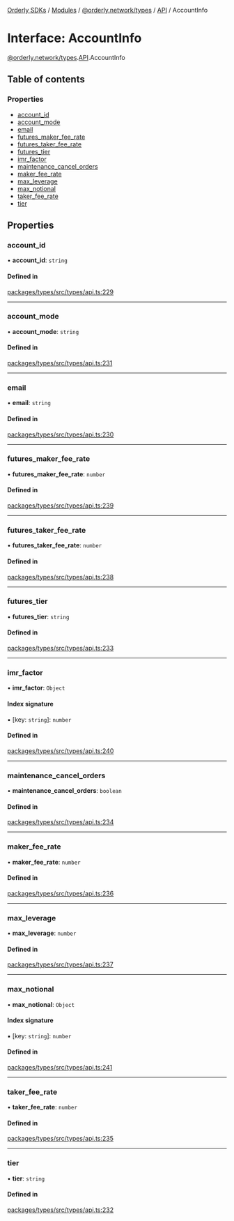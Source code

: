 [Orderly SDKs](/sdks/tech-doc/README) / [Modules](/sdks/tech-doc/modules) / [@orderly.network/types](/sdks/tech-doc/modules/orderly_network_types) / [API](/sdks/tech-doc/modules/orderly_network_types.API) / AccountInfo

# Interface: AccountInfo

[@orderly.network/types](/sdks/tech-doc/modules/orderly_network_types).[API](/sdks/tech-doc/modules/orderly_network_types.API).AccountInfo

## Table of contents

### Properties

- [account\_id](/sdks/tech-doc/interfaces/orderly_network_types.API.AccountInfo#account_id)
- [account\_mode](/sdks/tech-doc/interfaces/orderly_network_types.API.AccountInfo#account_mode)
- [email](/sdks/tech-doc/interfaces/orderly_network_types.API.AccountInfo#email)
- [futures\_maker\_fee\_rate](/sdks/tech-doc/interfaces/orderly_network_types.API.AccountInfo#futures_maker_fee_rate)
- [futures\_taker\_fee\_rate](/sdks/tech-doc/interfaces/orderly_network_types.API.AccountInfo#futures_taker_fee_rate)
- [futures\_tier](/sdks/tech-doc/interfaces/orderly_network_types.API.AccountInfo#futures_tier)
- [imr\_factor](/sdks/tech-doc/interfaces/orderly_network_types.API.AccountInfo#imr_factor)
- [maintenance\_cancel\_orders](/sdks/tech-doc/interfaces/orderly_network_types.API.AccountInfo#maintenance_cancel_orders)
- [maker\_fee\_rate](/sdks/tech-doc/interfaces/orderly_network_types.API.AccountInfo#maker_fee_rate)
- [max\_leverage](/sdks/tech-doc/interfaces/orderly_network_types.API.AccountInfo#max_leverage)
- [max\_notional](/sdks/tech-doc/interfaces/orderly_network_types.API.AccountInfo#max_notional)
- [taker\_fee\_rate](/sdks/tech-doc/interfaces/orderly_network_types.API.AccountInfo#taker_fee_rate)
- [tier](/sdks/tech-doc/interfaces/orderly_network_types.API.AccountInfo#tier)

## Properties

### account\_id

• **account\_id**: `string`

#### Defined in

[packages/types/src/types/api.ts:229](https://github.com/OrderlyNetwork/js-sdk/blob/d47dd11/packages/types/src/types/api.ts#L229)

___

### account\_mode

• **account\_mode**: `string`

#### Defined in

[packages/types/src/types/api.ts:231](https://github.com/OrderlyNetwork/js-sdk/blob/d47dd11/packages/types/src/types/api.ts#L231)

___

### email

• **email**: `string`

#### Defined in

[packages/types/src/types/api.ts:230](https://github.com/OrderlyNetwork/js-sdk/blob/d47dd11/packages/types/src/types/api.ts#L230)

___

### futures\_maker\_fee\_rate

• **futures\_maker\_fee\_rate**: `number`

#### Defined in

[packages/types/src/types/api.ts:239](https://github.com/OrderlyNetwork/js-sdk/blob/d47dd11/packages/types/src/types/api.ts#L239)

___

### futures\_taker\_fee\_rate

• **futures\_taker\_fee\_rate**: `number`

#### Defined in

[packages/types/src/types/api.ts:238](https://github.com/OrderlyNetwork/js-sdk/blob/d47dd11/packages/types/src/types/api.ts#L238)

___

### futures\_tier

• **futures\_tier**: `string`

#### Defined in

[packages/types/src/types/api.ts:233](https://github.com/OrderlyNetwork/js-sdk/blob/d47dd11/packages/types/src/types/api.ts#L233)

___

### imr\_factor

• **imr\_factor**: `Object`

#### Index signature

▪ [key: `string`]: `number`

#### Defined in

[packages/types/src/types/api.ts:240](https://github.com/OrderlyNetwork/js-sdk/blob/d47dd11/packages/types/src/types/api.ts#L240)

___

### maintenance\_cancel\_orders

• **maintenance\_cancel\_orders**: `boolean`

#### Defined in

[packages/types/src/types/api.ts:234](https://github.com/OrderlyNetwork/js-sdk/blob/d47dd11/packages/types/src/types/api.ts#L234)

___

### maker\_fee\_rate

• **maker\_fee\_rate**: `number`

#### Defined in

[packages/types/src/types/api.ts:236](https://github.com/OrderlyNetwork/js-sdk/blob/d47dd11/packages/types/src/types/api.ts#L236)

___

### max\_leverage

• **max\_leverage**: `number`

#### Defined in

[packages/types/src/types/api.ts:237](https://github.com/OrderlyNetwork/js-sdk/blob/d47dd11/packages/types/src/types/api.ts#L237)

___

### max\_notional

• **max\_notional**: `Object`

#### Index signature

▪ [key: `string`]: `number`

#### Defined in

[packages/types/src/types/api.ts:241](https://github.com/OrderlyNetwork/js-sdk/blob/d47dd11/packages/types/src/types/api.ts#L241)

___

### taker\_fee\_rate

• **taker\_fee\_rate**: `number`

#### Defined in

[packages/types/src/types/api.ts:235](https://github.com/OrderlyNetwork/js-sdk/blob/d47dd11/packages/types/src/types/api.ts#L235)

___

### tier

• **tier**: `string`

#### Defined in

[packages/types/src/types/api.ts:232](https://github.com/OrderlyNetwork/js-sdk/blob/d47dd11/packages/types/src/types/api.ts#L232)
